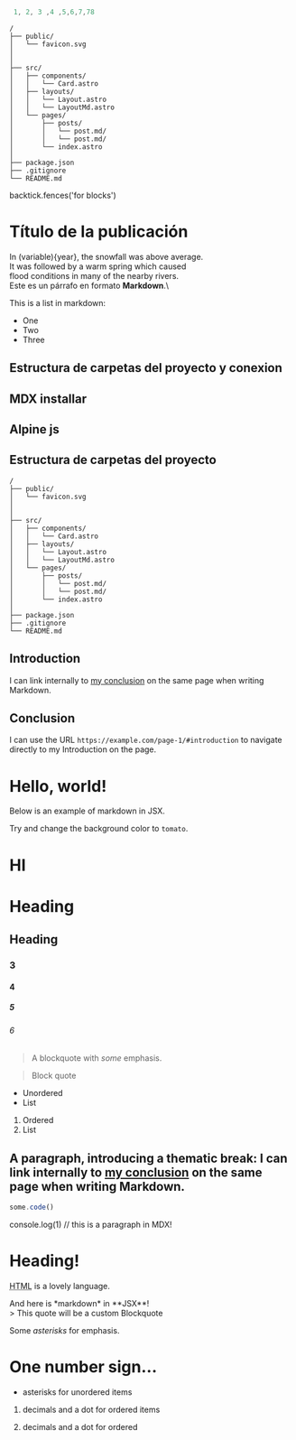 
```js {1-3,4}
 1, 2, 3 ,4 ,5,6,7,78
```

```textjs filename"hello.js"
/
├── public/
│   └── favicon.svg
│
│
├── src/
│   ├── components/
│   │   └── Card.astro
│   ├── layouts/
│   │   └── Layout.astro
│   │   └── LayoutMd.astro
│   └── pages/
│       ├── posts/
│       │   └── post.md/
│       │   └── post.md/
│       └── index.astro
│       
├── package.json
├── .gitignore
└── README.md
```

backtick.fences('for blocks')


# Título de la publicación
In (variable){year}, the snowfall was above average.\
It was followed by a warm spring which caused\
flood conditions in many of the nearby rivers.\
Este es un párrafo en formato **Markdown**.\

This is a list in markdown:
 
- One
- Two
- Three

## Estructura de carpetas del proyecto y conexion
## MDX installar
## Alpine js
## Estructura de carpetas del proyecto

```text
/
├── public/
│   └── favicon.svg
│
│
├── src/
│   ├── components/
│   │   └── Card.astro
│   ├── layouts/
│   │   └── Layout.astro
│   │   └── LayoutMd.astro
│   └── pages/
│       ├── posts/
│       │   └── post.md/
│       │   └── post.md/
│       └── index.astro
│       
├── package.json
├── .gitignore
└── README.md
```



## Introduction

I can link internally to [my conclusion](#conclusion) on the same page when writing Markdown.

## Conclusion

I can use the URL `https://example.com/page-1/#introduction` to navigate directly to my Introduction on the page.
# Hello, world!

Below is an example of markdown in JSX.

<div style={{backgroundColor: 'red', padding: '1rem'}}>

  Try and change the background color to `tomato`.

</div>

<h1>HI</h1>



# Heading 
## Heading 
### 3
#### 4
##### 5
###### 6

> A blockquote with *some* emphasis.

> Block quote

* Unordered
* List

1. Ordered
2. List

A paragraph, introducing a thematic break:
I can link internally to [my conclusion](#conclusion) on the same page when writing Markdown.
---

```js
some.code()
```

 console.log(1) // this is a paragraph in MDX!


<h1>Heading!</h1>

<abbr title="HyperText Markup Language">HTML</abbr> is a lovely language.

<section>
  And here is *markdown* in **JSX**!
</section>
> This quote will be a custom Blockquote

	

Some *asterisks* for emphasis.

# One number sign…

* asterisks for unordered items



1. decimals and a dot for ordered items

	
1. decimals and a dot for ordered


